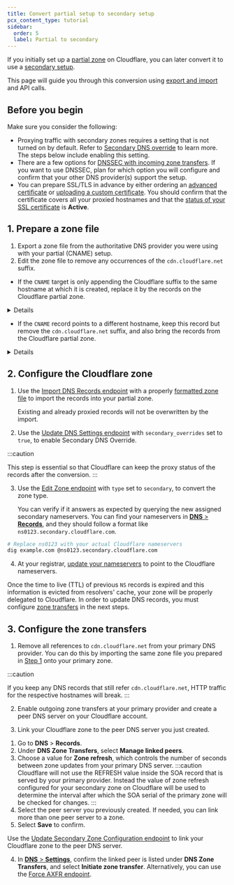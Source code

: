 ```yaml
---
title: Convert partial setup to secondary setup
pcx_content_type: tutorial
sidebar:
  order: 5
  label: Partial to secondary
---
```



If you initially set up a [partial zone](/dns/zone-setups/partial-setup/) on Cloudflare, you can later convert it to use a [secondary setup](/dns/zone-setups/zone-transfers/cloudflare-as-secondary/).

<Render file="conversion-subdomain-setup-callout" />

This page will guide you through this conversion using [export and import](/dns/manage-dns-records/how-to/import-and-export/) and API calls.

## Before you begin

Make sure you consider the following:

- Proxying traffic with secondary zones requires a setting that is not turned on by default. Refer to [Secondary DNS override](/dns/zone-setups/zone-transfers/cloudflare-as-secondary/proxy-traffic/) to learn more. The steps below include enabling this setting.
- There are a few options for [DNSSEC with incoming zone transfers](/dns/zone-setups/zone-transfers/cloudflare-as-secondary/dnssec-for-secondary/). If you want to use DNSSEC, plan for which option you will configure and confirm that your other DNS provider(s) support the setup.
- You can prepare SSL/TLS in advance by either ordering an [advanced certificate](/ssl/edge-certificates/advanced-certificate-manager/manage-certificates/) or [uploading a custom certificate](/ssl/edge-certificates/custom-certificates/uploading/). You should confirm that the certificate covers all your proxied hostnames and that the [status of your SSL certificate](https://dash.cloudflare.com/?to=/:account/:zone/ssl-tls/edge-certificates) is **Active**.

## 1. Prepare a zone file

1. Export a zone file from the authoritative DNS provider you were using with your partial (CNAME) setup.
2. Edit the zone file to remove any occurrences of the `cdn.cloudflare.net` suffix.

- If the `CNAME` target is only appending the Cloudflare suffix to the same hostname at which it is created, replace it by the records on the Cloudflare partial zone.

<Details header="Example">

Original record in authoritative DNS provider:

| Type    | Name              | Content                              |
| ------- | ----------------- | ------------------------------------ |
| `CNAME` | `www.example.com` | `www.example.com.cdn.cloudflare.net` |

Records in the Cloudflare partial zone:

| Type | Name              | Content  |
| ---- | ----------------- | -------- |
| `A`  | `www.example.com` | `<IPv4>` |
| `A`  | `www.example.com` | `<IPv4>` |

Final records adjusted in the zone file:

| Type | Name              | Content  |
| ---- | ----------------- | -------- |
| `A`  | `www.example.com` | `<IPv4>` |
| `A`  | `www.example.com` | `<IPv4>` |

</Details>

- If the `CNAME` record points to a different hostname, keep this record but remove the `cdn.cloudflare.net` suffix, and also bring the records from the Cloudflare partial zone.

<Details header="Example">

Original record in authoritative DNS provider:

| Type    | Name              | Content                                         |
| ------- | ----------------- | ----------------------------------------------- |
| `CNAME` | `www.example.com` | `other-hostname.example.com.cdn.cloudflare.net` |

Records in the Cloudflare partial zone:

| Type | Name                         | Content  |
| ---- | ---------------------------- | -------- |
| `A`  | `other-hostname.example.com` | `<IPv4>` |
| `A`  | `other-hostname.example.com` | `<IPv4>` |

Final records adjusted in the zone file:

| Type    | Name                         | Content                      |
| ------- | ---------------------------- | ---------------------------- |
| `CNAME` | `www.example.com`            | `other-hostname.example.com` |
| `A`     | `other-hostname.example.com` | `<IPv4>`                     |
| `A`     | `other-hostname.example.com` | `<IPv4>`                     |

</Details>

## 2. Configure the Cloudflare zone

1. Use the [Import DNS Records endpoint](/api/resources/dns/subresources/records/methods/import/) with a properly [formatted zone file](/dns/manage-dns-records/how-to/import-and-export/#format-your-zone-file) to import the records into your partial zone.

   <Render file="zone-file-size-limit" /> Existing and already proxied records
   will not be overwritten by the import.

2. Use the [Update DNS Settings endpoint](/api/resources/dns/subresources/settings/methods/edit/) with `secondary_overrides` set to `true`, to enable Secondary DNS Override.

:::caution

This step is essential so that Cloudflare can keep the proxy status of the records after the conversion.
:::

3. Use the [Edit Zone endpoint](/api/resources/zones/methods/edit/) with `type` set to `secondary`, to convert the zone type.

   You can verify if it answers as expected by querying the new assigned secondary nameservers. You can find your nameservers in [**DNS** > **Records**](https://dash.cloudflare.com/?to=/:account/:zone/dns/records), and they should follow a format like `ns0123.secondary.cloudflare.com`.

```bash
# Replace ns0123 with your actual Cloudflare nameservers
dig example.com @ns0123.secondary.cloudflare.com
```

4. At your registrar, [update your nameservers](/dns/nameservers/update-nameservers/) to point to the Cloudflare nameservers.

Once the time to live (TTL) of previous `NS` records is expired and this information is evicted from resolvers' cache, your zone will be properly delegated to Cloudflare. In order to update DNS records, you must configure [zone transfers](/dns/zone-setups/zone-transfers/) in the next steps.

## 3. Configure the zone transfers

1. Remove all references to `cdn.cloudflare.net` from your primary DNS provider. You can do this by importing the same zone file you prepared in [Step 1](#1-prepare-a-zone-file) onto your primary zone.

:::caution

If you keep any DNS records that still refer `cdn.cloudflare.net`, HTTP traffic for the respective hostnames will break.
:::

2. Enable outgoing zone transfers at your primary provider and create a peer DNS server on your Cloudflare account.

<Render file="create-peer-server" />

3. Link your Cloudflare zone to the peer DNS server you just created.

<Tabs syncKey="dashPlusAPI"> <TabItem label="Dashboard">

1. Go to **DNS** > **Records**.
2. Under **DNS Zone Transfers**, select **Manage linked peers**.
3. Choose a value for **Zone refresh**, which controls the number of seconds between zone updates from your primary DNS server.
   :::caution
   Cloudflare will not use the REFRESH value inside the SOA record that is served by your primary provider. Instead the value of zone refresh configured for your secondary zone on Cloudflare will be used to determine the interval after which the SOA serial of the primary zone will be checked for changes.
   :::
4. Select the peer server you previously created. If needed, you can link more than one peer server to a zone.
5. Select **Save** to confirm.

</TabItem> <TabItem label="API">

Use the [Update Secondary Zone Configuration endpoint](/api/resources/dns/subresources/zone_transfers/subresources/peers/methods/update/) to link your Cloudflare zone to the peer DNS server.

</TabItem> </Tabs>

4. In [**DNS** > **Settings**](https://dash.cloudflare.com/?to=/:account/:zone/dns/settings), confirm the linked peer is listed under **DNS Zone Transfers**, and select **Initiate zone transfer**. Alternatively, you can use the [Force AXFR endpoint](/api/resources/dns/subresources/zone_transfers/subresources/force_axfr/methods/create/).
